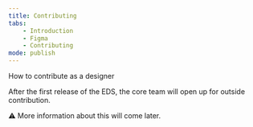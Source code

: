 ```yaml
---
title: Contributing
tabs:
    - Introduction
    - Figma
    - Contributing
mode: publish
---
```


How to contribute as a designer

After the first release of the EDS, the core team will open up for outside contribution. 

:warning: More information about this will come later.
